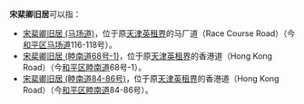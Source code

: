 '''宋棐卿旧居'''可以指：

* [[宋棐卿旧居_(马场道)|宋棐卿旧居 (马场道)]]，位于原[[天津英租界|天津英租界]]的马厂道（Race Course Road）（今[[和平区_(天津市)|和平区]][[马场道|马场道]]116-118号）。
* [[宋棐卿旧居_(睦南道68号-1)|宋棐卿旧居 (睦南道68号-1)]]，位于原[[天津英租界|天津英租界]]的香港道（Hong Kong Road）（今[[和平区_(天津市)|和平区]][[睦南道|睦南道]]68号-1）。
* [[宋棐卿旧居_(睦南道84-86号)|宋棐卿旧居 (睦南道84-86号)]]，位于原[[天津英租界|天津英租界]]的香港道（Hong Kong Road）（今[[和平区_(天津市)|和平区]][[睦南道|睦南道]]84-86号）。 

{{Disambiguation|S|Cat=五字名人故居消歧义}}